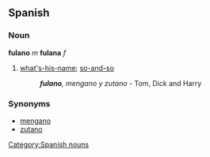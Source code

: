 == Spanish ==
=== Noun ===
'''fulano''' ''m'' '''fulana''' ''f''
# [[what's-his-name]]; [[so-and-so]]
#: '''''fulano''', mengano y zutano'' - Tom, Dick and Harry

=== Synonyms ===
*[[mengano]]
*[[zutano]]

[[Category:Spanish nouns]]